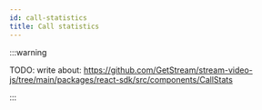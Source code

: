 ```yaml
---
id: call-statistics
title: Call statistics
---
```


:::warning

TODO: write about: https://github.com/GetStream/stream-video-js/tree/main/packages/react-sdk/src/components/CallStats

:::
